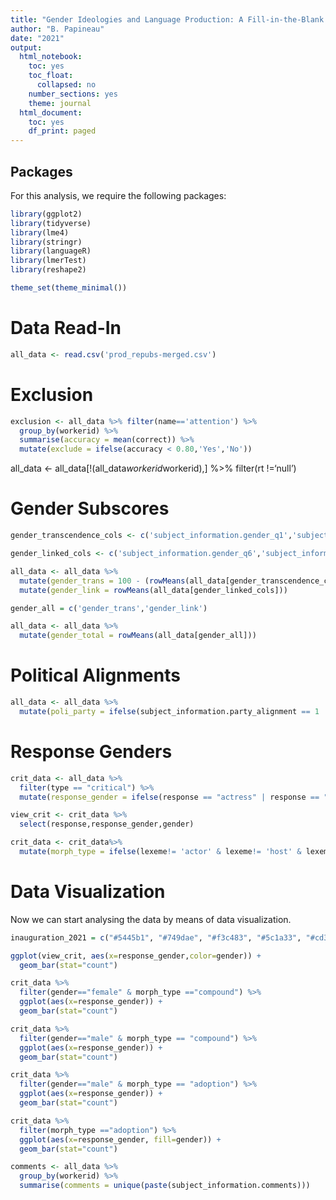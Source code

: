```yaml
---
title: "Gender Ideologies and Language Production: A Fill-in-the-Blank Task"
author: "B. Papineau"
date: "2021"
output:
  html_notebook:
    toc: yes
    toc_float:
      collapsed: no
    number_sections: yes
    theme: journal
  html_document:
    toc: yes
    df_print: paged
---
```


## Packages
For this analysis, we require the following packages:

```r
library(ggplot2) 
library(tidyverse) 
library(lme4) 
library(stringr)
library(languageR)
library(lmerTest)
library(reshape2)
```

```r
theme_set(theme_minimal())
```

# Data Read-In

```r
all_data <- read.csv('prod_repubs-merged.csv')
```


# Exclusion

```r
exclusion <- all_data %>% filter(name=='attention') %>%
  group_by(workerid) %>%
  summarise(accuracy = mean(correct)) %>%
  mutate(exclude = ifelse(accuracy < 0.80,'Yes','No')) 
```

all_data <- all_data[!(all_data$workerid %in% exclusion$workerid),] %>%
  filter(rt !='null')

# Gender Subscores
```r
gender_transcendence_cols <- c('subject_information.gender_q1','subject_information.gender_q2','subject_information.gender_q3','subject_information.gender_q4','subject_information.gender_q5')

gender_linked_cols <- c('subject_information.gender_q6','subject_information.gender_q7','subject_information.gender_q8','subject_information.gender_q9','subject_information.gender_q10','subject_information.gender_q11','subject_information.gender_q12','subject_information.gender_q13')
```

```r
all_data <- all_data %>%
  mutate(gender_trans = 100 - (rowMeans(all_data[gender_transcendence_cols]))) %>%
  mutate(gender_link = rowMeans(all_data[gender_linked_cols])) 

gender_all = c('gender_trans','gender_link')

all_data <- all_data %>%
  mutate(gender_total = rowMeans(all_data[gender_all]))
```

# Political Alignments

```r
all_data <- all_data %>%
  mutate(poli_party = ifelse(subject_information.party_alignment == 1 | subject_information.party_alignment == 2,'Republican',ifelse(subject_information.party_alignment == 4 | subject_information.party_alignment == 5,'Democrat','Non-Partisan')))
```

# Response Genders 

```r
crit_data <- all_data %>%
  filter(type == "critical") %>%
  mutate(response_gender = ifelse(response == "actress" | response == "anchorwoman" | response == "stewardess" | response == "businesswoman" | response == 'camerawoman' | response == 'congresswoman' | response == 'craftswoman' | response == 'crewwoman' | response == 'firewoman' | response == 'forewoman'  | response == 'heiress' | response == 'heroine' | response == 'hostess' | response == 'huntress' | response == 'laywoman' | response == 'policewoman' | response == 'saleswoman' | response == 'stuntwoman' | response == 'villainess' | response == 'weatherwoman',"female",ifelse(response == "anchor" | response == "flight attendant" | response == "businessperson" | response == 'camera operator' | response == 'congressperson' | response == 'craftsperson' | response == 'crewmember' | response == 'firefighter' | response == 'foreperson' | response == 'layperson' | response == 'police officer' | response == 'salesperson' | response == 'stunt double' | response == 'meteorologist',"neutral",ifelse(response == "anchorman" | response == "steward" | response == "businessman" | response == 'cameraman' | response == 'congressman' | response == 'craftsman' | response == 'crewman' | response == 'fireman' | response == 'foreman' | response == 'layman' | response == 'policeman' | response == 'salesman' | response == 'stuntman' | response == 'weatherman',"male",'male/neutral'))))
```

```r
view_crit <- crit_data %>%
  select(response,response_gender,gender)
```

```r
crit_data <- crit_data%>%
  mutate(morph_type = ifelse(lexeme!= 'actor' & lexeme!= 'host' & lexeme !='hunter' & lexeme!= 'villain' & lexeme!= 'heir' & lexeme!= 'hero','compound','adoption'))
```



# Data Visualization
Now we can start analysing the data by means of data visualization. 

```r
inauguration_2021 = c("#5445b1", "#749dae", "#f3c483", "#5c1a33", "#cd3341","#f7dc6a")
```

```r
ggplot(view_crit, aes(x=response_gender,color=gender)) + 
  geom_bar(stat="count")
```

```r
crit_data %>%
  filter(gender=="female" & morph_type =="compound") %>%
  ggplot(aes(x=response_gender)) + 
  geom_bar(stat="count")
```

```r
crit_data %>%
  filter(gender=="male" & morph_type == "compound") %>%
  ggplot(aes(x=response_gender)) + 
  geom_bar(stat="count")
```

```r
crit_data %>%
  filter(gender=="male" & morph_type == "adoption") %>%
  ggplot(aes(x=response_gender)) + 
  geom_bar(stat="count")
```


```r
crit_data %>%
  filter(morph_type =="adoption") %>%
  ggplot(aes(x=response_gender, fill=gender)) + 
  geom_bar(stat="count")
```

```r
comments <- all_data %>%
  group_by(workerid) %>%
  summarise(comments = unique(paste(subject_information.comments)))
```

